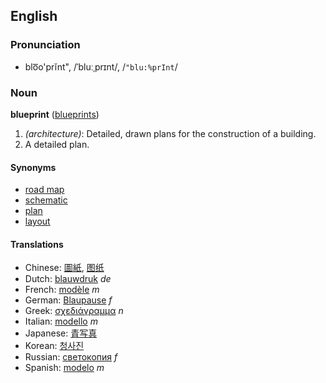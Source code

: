 ==English==
===Pronunciation===
*blo͞o'prĭnt", /ˈbluːˌprɪnt/, /<tt>"blu:%prInt</tt>/

===Noun===
'''blueprint''' ([[blueprints]])

#''(architecture)'': Detailed, drawn plans for the construction of a building.
#A detailed plan.

====Synonyms====
*[[road map]]
*[[schematic]]
*[[plan]]
*[[layout]]

====Translations====
*Chinese: [[圖紙]], [[图纸]]
*Dutch: [[blauwdruk]] ''de''
*French: [[modèle]] ''m''
*German: [[Blaupause]] ''f''
*Greek: [[σχεδιάγραμμα]] ''n''
*Italian: [[modello]] ''m''
*Japanese: [[青写真]]
*Korean: [[청사진]]
*Russian: [[светокопия]] ''f''
*Spanish: [[modelo]] ''m''